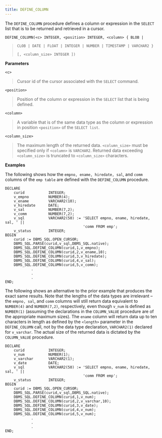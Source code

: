 ```yaml
---
title: DEFINE_COLUMN
---
```


The `DEFINE_COLUMN` procedure defines a column or expression in the
`SELECT` list that is to be returned and retrieved in a cursor.

`DEFINE_COLUMN(<c> INTEGER, <position> INTEGER, <column> { BLOB |`

> `CLOB | DATE | FLOAT | INTEGER | NUMBER | TIMESTAMP | VARCHAR2 }`
> 
> `[, <column_size> INTEGER ])`

**Parameters**

`<c>`

> Cursor id of the cursor associated with the `SELECT` command.

`<position>`

> Position of the column or expression in the `SELECT` list that is
> being defined.

`<column>`

> A variable that is of the same data type as the column or expression
> in position `<position>` of the `SELECT list`.

`<column_size>`

> The maximum length of the returned data. `<column_size>` must be
> specified only if `<column>` is `VARCHAR2`. Returned data exceeding
> `<column_size>` is truncated to `<column_size>` characters.

**Examples**

The following shows how the `empno, ename, hiredate, sal`, and `comm`
columns of the `emp table` are defined with the `DEFINE_COLUMN`
procedure.

``` text
DECLARE
    curid           INTEGER;
    v_empno         NUMBER(4);
    v_ename         VARCHAR2(10);
    v_hiredate      DATE;
    v_sal           NUMBER(7,2);
    v_comm          NUMBER(7,2);
    v_sql           VARCHAR2(50) := 'SELECT empno, ename, hiredate, sal, ' ||
                                    'comm FROM emp';
    v_status        INTEGER;
BEGIN
    curid := DBMS_SQL.OPEN_CURSOR;
    DBMS_SQL.PARSE(curid,v_sql,DBMS_SQL.native);
    DBMS_SQL.DEFINE_COLUMN(curid,1,v_empno);
    DBMS_SQL.DEFINE_COLUMN(curid,2,v_ename,10);
    DBMS_SQL.DEFINE_COLUMN(curid,3,v_hiredate);
    DBMS_SQL.DEFINE_COLUMN(curid,4,v_sal);
    DBMS_SQL.DEFINE_COLUMN(curid,5,v_comm);
            .
            .
            .
END;
```

The following shows an alternative to the prior example that produces
the exact same results. Note that the lengths of the data types are
irrelevant – the `empno, sal`, and `comm` columns will still return data
equivalent to `NUMBER(4)` and `NUMBER(7,2)`, respectively, even though
`v_num` is defined as `NUMBER(1)` (assuming the declarations in the
`COLUMN_VALUE` procedure are of the appropriate maximum sizes). The
`ename` column will return data up to ten characters in length as
defined by the `<length>` parameter in the `DEFINE_COLUMN` call, not by
the data type declaration, `VARCHAR2(1)` declared for `v_varchar`. The
actual size of the returned data is dictated by the `COLUMN_VALUE`
procedure.

``` text
DECLARE
    curid           INTEGER;
    v_num           NUMBER(1);
    v_varchar       VARCHAR2(1);
    v_date          DATE;
    v_sql           VARCHAR2(50) := 'SELECT empno, ename, hiredate, sal, ' ||
                                    'comm FROM emp';
    v_status        INTEGER;
BEGIN
    curid := DBMS_SQL.OPEN_CURSOR;
    DBMS_SQL.PARSE(curid,v_sql,DBMS_SQL.native);
    DBMS_SQL.DEFINE_COLUMN(curid,1,v_num);
    DBMS_SQL.DEFINE_COLUMN(curid,2,v_varchar,10);
    DBMS_SQL.DEFINE_COLUMN(curid,3,v_date);
    DBMS_SQL.DEFINE_COLUMN(curid,4,v_num);
    DBMS_SQL.DEFINE_COLUMN(curid,5,v_num);
            .
            .
            .
END;
```
